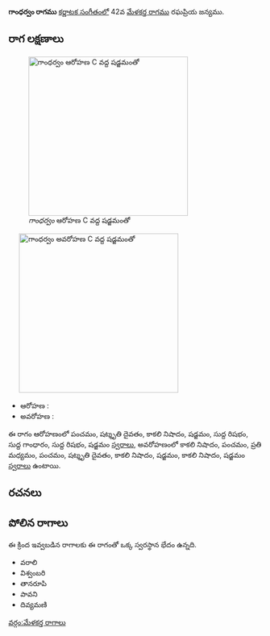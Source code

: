 {{Infobox ragam
	| name          	= గాంధర్వం
	| synonym	    	= 
	| mela          	= 
	| chakra        	= 
	| janaka        	= 
	| type          	= షడవ-ఔడవ
	| arohanam      	= {{svaraC|P|D3|N3|S|R1|G1|R1|S'}} 
	| avarohanam    	= {{svaraC|N3|P|M2|P|D3|N3|S|N3|S}}
	| jeeva         	=
	| chhaya        	=
	| nyasa         	=
	| vishesha      	= 
	| equivalent  		= 
}}
{{కర్ణాటక సంగీత రాగాలు}}
'''గాంధర్వం రాగము''' [[కర్ణాటక సంగీతం]]లో 42వ [[మేళకర్త రాగము]] రఘప్రియ జన్యము. 


==రాగ లక్షణాలు==
[[Image:gandharvam_ar_kb2wiki.png|thumb|right|316px|''గాంధర్వం'' ఆరోహణ C వద్ద షడ్జమంతో]]
	[[Image:gandharvam_av_kb2wiki.png|thumb|right|316px|''గాంధర్వం'' అవరోహణ C వద్ద షడ్జమంతో]]

* ఆరోహణ : {{svaraC|P|D3|N3|S|R1|G1|R1|S'}} 
* అవరోహణ : {{svaraC|N3|P|M2|P|D3|N3|S|N3|S}}

ఈ రాగం ఆరోహణంలో పంచమం, షట్శృతి దైవతం, కాకలి  నిషాదం, షడ్జమం, సుద్ద  రిషభం, సుద్ద  గాంధారం, సుద్ద  రిషభం, షడ్జమం [[స్వరాలు]], అవరోహణంలో కాకలి  నిషాదం, పంచమం, ప్రతి మధ్యమం, పంచమం, షట్శృతి దైవతం, కాకలి  నిషాదం, షడ్జమం, కాకలి  నిషాదం, షడ్జమం [[స్వరాలు]] ఉంటాయి.

==రచనలు==



==పోలిన రాగాలు==
ఈ క్రింద ఇవ్వబడిన రాగాలకు ఈ రాగంతో ఒక్క స్వరస్థాన భేదం ఉన్నది.
* వరాలి
* విశ్వంబరి
* తానరూపి
* పావని
* దివ్యమణి



[[వర్గం:మేళకర్త రాగాలు]]